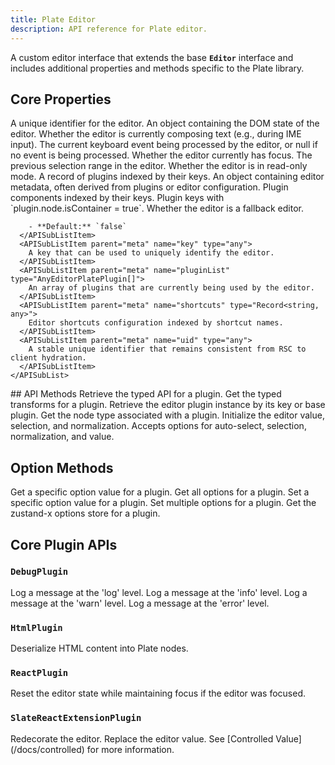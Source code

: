```yaml
---
title: Plate Editor
description: API reference for Plate editor.
---
```


A custom editor interface that extends the base **`Editor`** interface and includes additional properties and methods specific to the Plate library.

## Core Properties

<API name="Properties">
<APIAttributes>
  <APIItem name="id" type="any">
    A unique identifier for the editor.
  </APIItem>
  <APIItem name="dom" type="object">
    An object containing the DOM state of the editor.
    <APISubList>
      <APISubListItem parent="dom" name="composing" type="boolean">
        Whether the editor is currently composing text (e.g., during IME input).
      </APISubListItem>
      <APISubListItem parent="dom" name="currentKeyboardEvent" type="KeyboardEventLike | null">
        The current keyboard event being processed by the editor, or null if no event is being processed.
      </APISubListItem>
      <APISubListItem parent="dom" name="focused" type="boolean">
        Whether the editor currently has focus.
      </APISubListItem>
      <APISubListItem parent="dom" name="prevSelection" type="TRange | null">
        The previous selection range in the editor.
      </APISubListItem>
      <APISubListItem parent="dom" name="readOnly" type="boolean">
        Whether the editor is in read-only mode.
      </APISubListItem>
    </APISubList>
  </APIItem>
  <APIItem name="plugins" type="Record<string, AnyEditorPlatePlugin>">
    A record of plugins indexed by their keys.
  </APIItem>
  <APIItem name="meta" type="object">
    An object containing editor metadata, often derived from plugins or editor configuration.
    <APISubList>
      <APISubListItem parent="meta" name="components" type="Record<string, React.FC<any>>">
        Plugin components indexed by their keys.
      </APISubListItem>
      <APISubListItem parent="meta" name="node.isContainer" type="string[]">
        Plugin keys with `plugin.node.isContainer = true`.
      </APISubListItem>
      <APISubListItem parent="meta" name="isFallback" type="boolean">
        Whether the editor is a fallback editor.
        
        - **Default:** `false`
      </APISubListItem>
      <APISubListItem parent="meta" name="key" type="any">
        A key that can be used to uniquely identify the editor.
      </APISubListItem>
      <APISubListItem parent="meta" name="pluginList" type="AnyEditorPlatePlugin[]">
        An array of plugins that are currently being used by the editor.
      </APISubListItem>
      <APISubListItem parent="meta" name="shortcuts" type="Record<string, any>">
        Editor shortcuts configuration indexed by shortcut names.
      </APISubListItem>
      <APISubListItem parent="meta" name="uid" type="any">
        A stable unique identifier that remains consistent from RSC to client hydration.
      </APISubListItem>
    </APISubList>
  </APIItem>
</APIAttributes>
</API>
## API Methods

<API name="API">
<APIMethods>
  <APIItem name="getApi" type="(plugin: PlatePlugin) => EditorApi & PlatePlugin['api']">
    Retrieve the typed API for a plugin.
  </APIItem>
  <APIItem name="getTransforms" type="(plugin: PlatePlugin) => EditorTransforms & PlatePlugin['transforms']">
    Get the typed transforms for a plugin.
  </APIItem>
  <APIItem name="getPlugin" type="(plugin: PlatePlugin) => PlatePlugin">
    Retrieve the editor plugin instance by its key or base plugin.
  </APIItem>
  <APIItem name="getType" type="(plugin: PlatePlugin) => string">
    Get the node type associated with a plugin.
  </APIItem>
  <APIItem name="init" type="(options: InitOptions) => Promise<void>">
    Initialize the editor value, selection, and normalization. Accepts options for auto-select, selection, normalization, and value.
  </APIItem>
</APIMethods>
</API>

## Option Methods

<API name="Options">
<APIMethods>
  <APIItem name="getOption" type="(plugin: PlatePlugin, optionKey: string) => any">
    Get a specific option value for a plugin.
  </APIItem>
  <APIItem name="getOptions" type="(plugin: PlatePlugin) => any">
    Get all options for a plugin.
  </APIItem>
  <APIItem name="setOption" type="(plugin: PlatePlugin, optionKey: string, value: any) => void">
    Set a specific option value for a plugin.
  </APIItem>
  <APIItem name="setOptions" type="(plugin: PlatePlugin, options: (draft: object) => void | Partial<object>) => void">
    Set multiple options for a plugin.
  </APIItem>
  <APIItem name="getOptionsStore" type="(plugin: PlatePlugin) => any">
    Get the zustand-x options store for a plugin.
  </APIItem>
</APIMethods>
</API>

## Core Plugin APIs

### `DebugPlugin`

<API name="DebugPlugin">
<APIListAPI>
  <APIItem name="editor.api.debug.log" type="(...args: any[]) => void">
    Log a message at the 'log' level.
  </APIItem>
  <APIItem name="editor.api.debug.info" type="(...args: any[]) => void">
    Log a message at the 'info' level.
  </APIItem>
  <APIItem name="editor.api.debug.warn" type="(...args: any[]) => void">
    Log a message at the 'warn' level.
  </APIItem>
  <APIItem name="editor.api.debug.error" type="(...args: any[]) => void">
    Log a message at the 'error' level.
  </APIItem>
</APIListAPI>
</API>

### `HtmlPlugin`

<API name="HtmlPlugin">
<APIListAPI>
  <APIItem name="editor.api.html.deserialize" type="(options: { element: HTMLElement }) => Descendant[]">
    Deserialize HTML content into Plate nodes.
  </APIItem>
</APIListAPI>
</API>

### `ReactPlugin`

<API name="ReactPlugin">
<APITransforms>
  <APIItem name="editor.tf.reset" type="() => void">
    Reset the editor state while maintaining focus if the editor was focused.
  </APIItem>
</APITransforms>
</API>

### `SlateReactExtensionPlugin`

<API name="SlateReactExtensionPlugin">
<APIListAPI>
  <APIItem name="editor.api.redecorate" type="() => void">
    Redecorate the editor.
  </APIItem>
</APIListAPI>

<APITransforms>
  <APIItem name="editor.tf.setValue" type="(value: Value) => void">
    Replace the editor value. See [Controlled Value](/docs/controlled) for more information.
  </APIItem>
</APITransforms>


</API>
